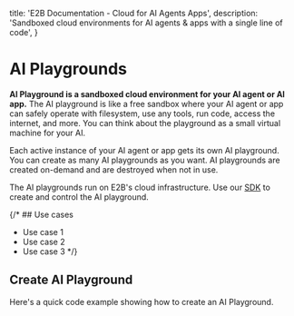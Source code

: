   title: 'E2B Documentation - Cloud for AI Agents Apps',
  description:
    'Sandboxed cloud environments for AI agents & apps with a single line of code',
}

# AI Playgrounds

**AI Playground is a sandboxed cloud environment for your AI agent or AI app.**
The AI playground is like a free sandbox where your AI agent or app can safely operate with filesystem, use any tools, run code, access the internet, and more.
You can think about the playground as a small virtual machine for your AI.

Each active instance of your AI agent or app gets its own AI playground. You can create as many AI playgrounds as you want. AI playgrounds are created on-demand and are destroyed when not in use.

The AI playgrounds run on E2B's cloud infrastructure. Use our [SDK](/getting-started/installation) to create and control the AI playground.

{/* ## Use cases
- Use case 1
- Use case 2
- Use case 3 */}

## Create AI Playground

Here's a quick code example showing how to create an AI Playground.

<CodeGroupAutoload path="basics/init" />
